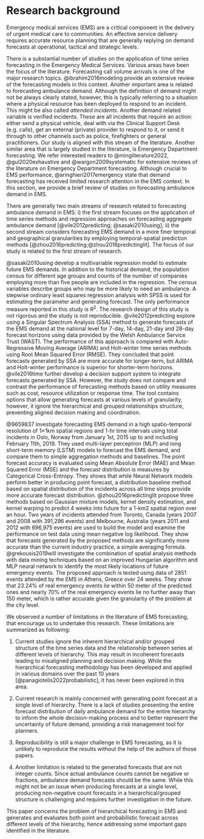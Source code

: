 # Research background {#lit}
Emergency medical services (EMS) are a critical component in the delivery of urgent medical care to communities. An effective service delivery requires accurate resource planning that are generally replying on demand forecasts at operational, tactical and strategic levels.

There is a substantial number of studies on the application of time series forecasting in the Emergency Medical Services. Various areas have been the focus of the literature. Forecasting call volume arrivals is one of the major research topics. @ibrahim2016modeling provide an extensive review of the forecasting models in this context. Another important area is related to forecasting ambulance demand. Although the definition of demand might not be always clearly stated, however, this is typically referring to a situation where a physical resource has been deployed to respond to an incident. This might be also called _attended incidents_. Another demand related variable is verified incidents. These are all incidents that require an action: either send a physical vehicle, deal with via the Clinical Support Desk (e.g. calls), get an external (private) provider to respond to it, or send it through to other channels such as police, firefighters or general practitioners. Our study is aligned with this stream of the literature. Another similar area that is largely studied in the literature, is Emergency Department forecasting. We refer interested readers to @mingliterature2022, @gul2020exhaustive and @wargon2009systematic for extensive reviews of the literature on Emergency Department forecasting. Although crucial to EMS performance, @aringhieri2017emergency state that demand forecasting has received limited research attention in the EMS context. In this section, we provide a brief review of studies on forecasting ambulance demand in EMS.

There are generally two main streams of research related to forecasting ambulance demand in EMS: i) the first stream focuses on the application of time series methods and regression approaches on forecasting aggregate ambulance demand [@vile2012predicting; @sasaki2010using]; ii) the second stream considers forecasting EMS demand in a more finer temporal and geographical granularities by employing temporal-spatial prediction methods [@zhou2016predicting;@zhou2016predictinglit]. The focus of our study is related to the first stream of research.

@sasaki2010using develop a multivariable regression model to estimate future EMS demands. In addition to the historical demand, the population census for different age groups and counts of the number of companies employing more than five people are included in the regression. The census variables describe groups who may be more likely to need an ambulance. A stepwise ordinary least squares regression analysis with SPSS is used for estimating the parameter and generating forecast. The only performance measure reported in this study is $R^2$. The research design of this study is not rigorous and the study is not reproducible. @vile2012predicting explore using a Singular Spectrum Analysis (SSA) method to generate forecasts of the EMS demand at the national level for 7-day, 14-day, 21-day and 28-day forecast horizons using data provided by the Welsh Ambulance Service Trust (WAST). The performance of this approach is compared with Auto-Regressive Moving Average (ARIMA) and Holt-winter time series methods using Root Mean Squared Error (RMSE). They concluded that point forecasts generated by SSA are more accurate for longer-term, but ARIMA and Holt-winter performance is superior for shorter-term horizons. @vile2016time further develop a decision support system to integrate forecasts generated by SSA. However, the study does not compare and contrast the performance of forecasting methods based on utility measures such as cost, resource utilization or response time. The tool contains options that allow generating forecasts at various levels of granularity, however, it ignore the hierarchical and grouped relationships structure, preventing  aligned decision making and coordination.

@9659837 investigate forecasting EMS demand in a high spatio-temporal resolution of 1×1km spatial regions and 1-hr time intervals using total incidents in Oslo, Norway from January 1st, 2015 up to and including February 11th, 2019. They used multi-layer perceptron (MLP) and long short-term memory (LSTM) models to forecast the EMS demand, and compare them to simple aggregation methods and baselines. The point forecast accuracy is evaluated using Mean Absolute Error (MAE) and Mean Squared Error (MSE) and the forecast distribution is measures by Categorical Cross-Entropy. They shows that while Neural Network models perform better in producing point forecast, a distribution baseline method based on spatial distribution of the incidents across all time steps provide more accurate forecast distribution. @zhou2016predictinglit propose three methods based on Gaussian mixture models, kernel density estimation, and kernel warping to predict 4 weeks into future for a 1-km2 spatial region over an hour. Two years of incidents attended from Toronto, Canada (years 2007 and 2008 with 391,296 events) and Melbourne, Australia (years 2011 and 2012 with  696,975 events) are used to build the model and examine the  performance on test data using mean negative log likelihood. They show that forecasts generated by the proposed methods are significantly more accurate than the current industry practice,  a simple averaging formula. @grekousis2019will investigate the combination of spatial analysis methods with data mining techniques based on  an improved Hungarian algorithm and MLP neural network to identify the most likely locations of future emergency events. The proposed approach is tested using data of 2851 events attended by the EMS in Athens, Greece over 24 weeks. They show that $23.24\%$ of real emergency events lie within 50 meter of the predicted ones and nearly $70\%$ of the real emergency events lie no further away than 150 meter, which is rather accurate given the granularity of the problem at the city level.

We observed a number of limitations in the literature of EMS forecasting, that encourage us to undertake this research. These limitations are summarized as following:

1. Current studies ignore the inherent hierarchical and/or grouped structure of the time series data and the relationship between series at different levels of hierarchy. This may result in incoherent forecasts leading to misaligned planning and decision making. While the hierarchical forecasting methodology has been developed and applied in various domains over the past 10 years [@panagiotelis2022probabilistic], it has never been explored in this area.

2. Current research is mainly concerned with generating point forecast at a single level of hierarchy. There is a lack of studies presenting the entire forecast distribution of daily ambulance demand for the entire hierarchy to inform the whole decision-making process and to better represent the uncertainty of future demand, providing a risk management tool for planners.

3. Reproducibility is still a major challenge in EMS forecasting, as it is unlikely to reproduce the results without the help of the authors of those papers.

4. Another limitation is related to the generated forecasts that are not integer counts. Since actual ambulance counts cannot be negative or fractions, ambulance demand forecasts should be the same. While this might not be an issue when producing forecasts at a single level, producing non-negative count forecasts in a hierarchical/grouped structure is challenging and requires further investigation in the future.

This paper concerns the problem of hierarchical forecasting in EMS and generates and evaluates both point and probabilistic forecast across different levels of the hierarchy, hence addressing some important gaps identified in the literature.
